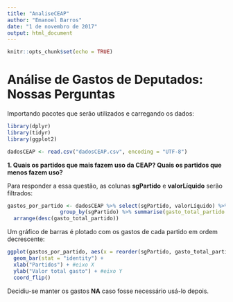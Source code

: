 ```yaml
---
title: "AnaliseCEAP"
author: "Emanoel Barros"
date: "1 de novembro de 2017"
output: html_document
---
```


```r
knitr::opts_chunk$set(echo = TRUE)
```

<h1>Análise de Gastos de Deputados: Nossas Perguntas</h1>

Importando pacotes que serão utilizados e carregando os dados:
```r
library(dplyr)
library(tidyr)
library(ggplot2)

dadosCEAP <- read.csv("dadosCEAP.csv", encoding = "UTF-8")
```


<b>1. Quais os partidos que mais fazem uso da CEAP? Quais os partidos que menos fazem uso?</b>

Para responder a essa questão, as colunas <b>sgPartido</b> e <b>valorLíquido</b> serão filtrados:

```r
gastos_por_partido <- dadosCEAP %>% select(sgPartido, valorLíquido) %>%
                 group_by(sgPartido) %>% summarise(gasto_total_partido = sum(valorLíquido)) %>%
  arrange(desc(gasto_total_partido))
```

Um gráfico de barras é plotado com os gastos de cada partido em ordem decrescente:
```r
ggplot(gastos_por_partido, aes(x = reorder(sgPartido, gasto_total_partido), y = gasto_total_partido), options(scipen = 5)) + 
  geom_bar(stat = "identity") + 
  xlab("Partidos") + #eixo X
  ylab("Valor total gasto") + #eixo Y
  coord_flip()
```

Decidiu-se manter os gastos <b>NA</b> caso fosse necessário usá-lo depois.
